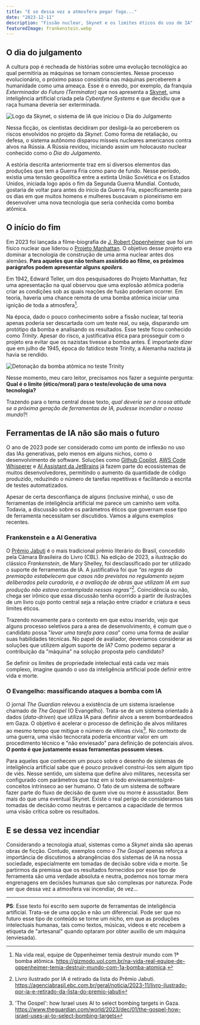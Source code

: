 ```yaml
---
title: "E se dessa vez a atmosfera pegar fogo..."
date: "2023-12-11"
description: "Fissão nuclear, Skynet e os limites éticos do uso de IA"
featuredImage: frankenstein.webp
---
```


## O dia do julgamento

A cultura pop é recheada de histórias sobre uma evolução tecnológica ao qual
permitiria as máquinas se tornam conscientes. Nesse processo evolucionário, o
próximo passo consistiria nas máquinas perceberem a humanidade como uma ameaça.
Esse é o enredo, por exemplo, da franquia _Exterminador do Futuro (Terminator)_
que nos apresenta a [Skynet](https://terminator.fandom.com/wiki/Skynet), uma
inteligência artificial criada pela _Cyberdyne Systems_ e que decidiu que a raça
humana deveria ser exterminada.

![Logo da Skynet, o sistema de IA que iniciou o Dia do Julgamento](./Skynet_logo.webp)

Nessa ficção, os cientistas decidiram por desligá-la ao perceberem os riscos
envolvidos no projeto da _Skynet_. Como forma de retaliação, ou defesa, o
sistema autônomo disparou mísseis nucleares americanos contra alvos na Rússia. A
Rússia revidou, iniciando assim um holocausto nuclear conhecido como o _Dia do
Julgamento_. 

A estória descrita anteriormente traz em si diversos elementos das produções que
tem a Guerra Fria como pano de fundo. Nesse período, existia uma tensão
geopolítica entre a extinta União Soviética e os Estados Unidos, iniciada logo
após o fim da Segunda Guerra Mundial. Contudo, gostaria de voltar para antes do
inicio da Guerra Fria, especificamente para os dias em que muitos homens e
mulheres buscavam o pioneirismo em desenvolver uma nova tecnologia que seria
conhecida como bomba atômica.

## O início do fim

Em 2023 foi lançada a filme-biografia de [J. Robert
Oppenheimer](https://blogs.pucpr.br/eeh/2023/08/29/oppenheimer-pai-da-bomba-atomica-e-dos-buracos-negros/)
que foi um físico nuclear que liderou o [Projeto
Manhattan](https://en.wikipedia.org/wiki/Manhattan_Project). O objetivo desse
projeto era dominar a tecnologia de construção de uma arma nuclear antes dos
alemães. **Para aqueles que não tenham assistido ao filme, os próximos
parágrafos podem apresentar alguns _spoilers_**.

Em 1942, Edward Teller, um dos pesquisadores do Projeto Manhattan, fez uma
apresentação na qual observou que uma explosão atômica poderia criar as
condições sob as quais reações de fusão poderiam ocorrer. Em teoria, haveria uma
chance remota de uma bomba atômica iniciar uma ignição de toda a atmosfera[^1].

Na época, dado o pouco conhecimento sobre a fissão nuclear, tal teoria apenas
poderia ser descartada com um teste real, ou seja, disparando um protótipo da
bomba e analisando os resultados. Esse teste ficou conhecido como _Trinity_.
Apesar do risco, a justificativa ética para prosseguir com o projeto era evitar
que os nazistas tivesse a bomba antes. É importante dizer que em julho de 1945,
época do fatídico teste Trinity, a Alemanha nazista já havia se rendido.

![Detonação da bomba atômica no teste Trinity](./TrinityDetonation1945GIF.gif)

Nesse momento, meu caro leitor, precisamos nos fazer a seguinte pergunta:
**Qual é o limite (ético/moral) para o teste/evolução de uma nova tecnologia?**

Trazendo para o tema central desse texto, _qual deveria ser a nossa atitude se
a próxima geração de ferramentas de IA, pudesse incendiar o nosso mundo_?!

## Ferramentas de IA não são mais o futuro

O ano de 2023 pode ser considerado como um ponto de inflexão no uso das IAs
generativas, pelo menos em alguns nichos, como o desenvolvimento de software.
Soluções como [Github Copilot](https://github.com/features/copilot), [AWS Code
Whisperer](https://aws.amazon.com/pt/codewhisperer/) e [AI Assistant da
JetBrains](https://blog.jetbrains.com/idea/2023/06/ai-assistant-in-jetbrains-ides/)
já fazem parte do ecossistemas de muitos desenvolvedores, permitindo o aumento
da quantidade de código produzido, reduzindo o número de tarefas repetitivas e
facilitando a escrita de testes automatizados.

Apesar de certa desconfiança de alguns (inclusive minha), o uso de ferramentas
de inteligência artificial me parece um caminho sem volta. Todavia, a discussão
sobre os parâmetros éticos que governam esse tipo de ferramenta necessitam ser
discutidos. Vamos a alguns exemplos recentes.

### Frankenstein e a AI Generativa

O [Prêmio Jabuti](https://www.premiojabuti.com.br/) é o mais tradicional prêmio
literário do Brasil, concedido pela Câmara Brasileira do Livro (CBL). Na edição
de 2023, a ilustração do clássico _Frankenstein_, de Mary Shelley, foi
desclassificado por ter utilizado o suporte de ferramentas de IA. A
justificativa foi que _“as regras da premiação estabelecem que casos não
previstos no regulamento sejam deliberados pela curadoria, e a avaliação de
obras que utilizam IA em sua produção não estava contemplada nessas
regras”_[^2]. Coincidência ou não, chega ser irônico que essa discussão tenha
ocorrido a partir de ilustrações de um livro cujo ponto central seja a relação
entre criador e criatura e seus limites éticos.

Trazendo novamente para o contexto em que estou inserido, vejo que alguns
processo seletivos para a area de desenvolvimento, é comum que o candidato possa
"_levar uma tarefa para casa_" como uma forma de avaliar suas habilidades
técnicas. No papel de avaliador, deveríamos considerar as soluções que utilizem
algum suporte de IA? Como podemo separar a contribuição da "máquina" na solução
proposta pelo candidato? 

Se definir os limites de propriedade intelectual está cada vez mais complexo,
imagine quando o uso da inteligência artificial pode definir entre vida e morte.

### O Evangelho: massificando ataques a bomba com IA

O jornal _The Guardian_ relevou a existência de um sistema israelense chamado de
_The Gospel_ (O Evangelho). Trata-se de um sistema orientado à dados
(_data-driven_) que utiliza IA para definir alvos a serem bombardeados em Gaza.
O objetivo é acelerar o processo de definição de alvos militares ao mesmo tempo
que mitigue o número de vítimas civis[^3]. No contexto de uma guerra, uma visão
tecnocrata poderia encontrar valor em um procedimento técnico e "não enviesado"
para definição de potenciais alvos. **O ponto é que justamente essas ferramentas
possuem vieses**.

Para aqueles que conhecem um pouco sobre o desenho de sistemas de inteligência
artificial sabe que é pouco provável construí-los sem algum tipo de viés. Nesse
sentido, um sistema que define alvo militares, necessita ser configurado com
parâmetros que traz em si todo enviesamento/pré-conceitos intrínseco ao ser
humano. O fato de um sistema de software fazer parte do fluxo de decisão de quem
vive ou morre é assustador. Bem mais do que uma eventual Skynet. Existe o real
perigo de consideramos tais tomadas de decisão como neutras e percamos a
capacidade de termos uma visão crítica sobre os resultados.

## E se dessa vez incendiar

Considerando a tecnologia atual, sistemas como a _Skynet_ ainda são apenas obras
de ficção. Contudo, exemplos como o _The Gospel_ apenas reforça a importância de
discutimos a abrangências dos sistemas de IA na nossa sociedade, especialmente
em tomadas de decisão sobre vida e morte. Se partirmos da premissa que os
resultados fornecidos por esse tipo de ferramenta são uma verdade absoluta e
neutra, podemos nos tornar mera engrenagens em decisões humanas que são
complexas por natureza. Pode ser que dessa vez a atmosfera vai incendiar, de
vez...

---
**PS**: Esse texto foi escrito sem suporte de ferramentas de inteligência
artificial. Trata-se de uma opção e não um diferencial. Pode ser que no futuro
esse tipo de conteúdo se torne um nicho, em que as produções intelectuais
humanas, tais como textos, músicas, videos e etc recebem a etiqueta de
"artesanal" quando optaram por obter auxílio de um máquina (enviesada). 

[^1]:
    Na vida real, equipe de Oppenheimer temia destruir mundo com 1ª bomba atômica.
    https://gizmodo.uol.com.br/na-vida-real-equipe-de-oppenheimer-temia-destruir-mundo-com-1a-bomba-atomica.
[^2]:
    Livro ilustrado por IA é retirado da lista do Prêmio Jabuti.
    https://agenciabrasil.ebc.com.br/geral/noticia/2023-11/livro-ilustrado-por-ia-e-retirado-da-lista-do-premio-jabuti
[^3]:
    'The Gospel': how Israel uses AI to select bombing targets in Gaza.
    https://www.theguardian.com/world/2023/dec/01/the-gospel-how-israel-uses-ai-to-select-bombing-targets